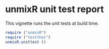 <!--
%\VignetteEngine{knitr::knitr}
%\VignetteIndexEntry{Report of unittests for unmixR}
 -->
unmixR unit test report
========================================================

This vignette runs the unit tests at build time.

```r
require ("unmixR")
require ("testthat")
unmixR.unittest ()
```

